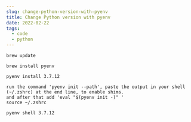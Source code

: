 ```yaml
---
slug: change-python-version-with-pyenv
title: Change Python version with pyenv
date: 2022-02-22
tags:
  - code
  - python
---
```

`brew update`

`brew install pyenv`

`pyenv install 3.7.12`

`run the command 'pyenv init --path', paste the output in your shell (~/.zshrc) at the end line, to enable shims.`\
`and after that add 'eval "$(pyenv init -)" '`\
`source ~/.zshrc`

`pyenv shell 3.7.12`